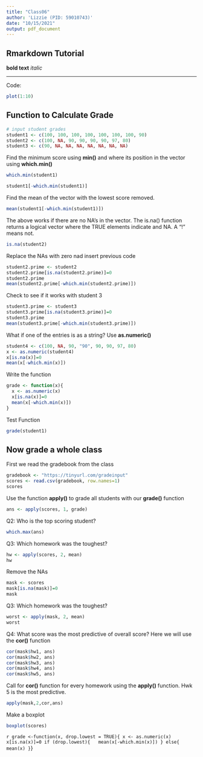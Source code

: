 ```yaml
---
title: "Class06"
author: 'Lizzie (PID: 59010743)'
date: "10/15/2021"
output: pdf_document
---
```


## Rmarkdown Tutorial

**bold text**
*italic*

---

Code:

```r
plot(1:10)
```
## Function to Calculate Grade

```r
# input student grades
student1 <- c(100, 100, 100, 100, 100, 100, 100, 90)  
student2 <- c(100, NA, 90, 90, 90, 90, 97, 80)  
student3 <- c(90, NA, NA, NA, NA, NA, NA, NA)
```

Find the minimum score using **min()** and where its position in the vector using **which.min()**

```r
which.min(student1)
```

```r
student1[-which.min(student1)]
```

Find the mean of the vector with the lowest score removed.
```r
mean(student1[-which.min(student1)])
```

The above works if there are no NA's in the vector. The is.na() function returns a logical vector where the TRUE elements indicate and NA. A "!" means not.

```r
is.na(student2)
```

Replace the NAs with zero nad insert previous code
```r
student2.prime <- student2
student2.prime[is.na(student2.prime)]=0
student2.prime
mean(student2.prime[-which.min(student2.prime)])

```

Check to see if it works with student 3
```r
student3.prime <- student3
student3.prime[is.na(student3.prime)]=0
student3.prime
mean(student3.prime[-which.min(student3.prime)])
```

What if one of the entries is as a string? Use **as.numeric()**
```r
student4 <- c(100, NA, 90, "90", 90, 90, 97, 80)
x <- as.numeric(student4)
x[is.na(x)]=0
mean(x[-which.min(x)])
```
Write the function
```r
grade <- function(x){
  x <- as.numeric(x)
  x[is.na(x)]=0
  mean(x[-which.min(x)])
}
```

Test Function
```r
grade(student1)
```
## Now grade a whole class

First we read the gradebook from the class
```r
gradebook <- "https://tinyurl.com/gradeinput"
scores <- read.csv(gradebook, row.names=1)
scores

```


Use the function **apply()** to grade all students with our **grade()** function
```r
ans <- apply(scores, 1, grade)
```

Q2: Who is the top scoring student?
```r
which.max(ans)
```

Q3: Which homework was the toughest? 
```r
hw <- apply(scores, 2, mean)
hw
```

Remove the NAs
```r
mask <- scores
mask[is.na(mask)]=0
mask
```

Q3: Which homework was the toughest? 
```r
worst <- apply(mask, 2, mean)
worst
```

Q4: What score was the most predictive of overall score? Here we will use the **cor()** function
```r
cor(mask$hw1, ans)
cor(mask$hw2, ans)
cor(mask$hw3, ans)
cor(mask$hw4, ans)
cor(mask$hw5, ans)
```
Call for **cor()** function for every homework using the **apply()** function. Hwk 5 is the most predictive.
```r
apply(mask,2,cor,ans)
```

Make a boxplot
```r
boxplot(scores)
```
```r
grade <-function(x, drop.lowest = TRUE){
x <- as.numeric(x)
x[is.na(x)]=0
if (drop.lowest){
  mean(x[-which.min(x)])
} else{
  mean(x)
}
```}

